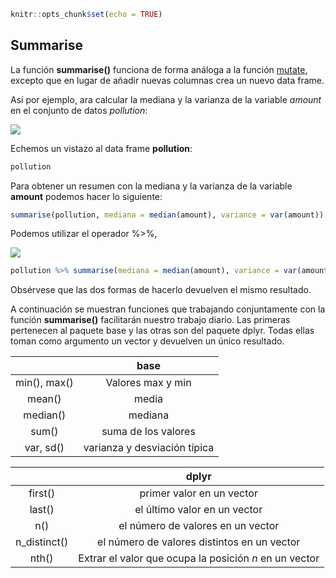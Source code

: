 

```r
knitr::opts_chunk$set(echo = TRUE)
```

##  Summarise

La función __summarise()__ funciona de forma análoga a la función [mutate](mutate.md), excepto que en lugar de añadir nuevas columnas crea un nuevo data frame.  


Así por ejemplo, ara calcular la mediana y la varianza de la variable _amount_ en el conjunto de datos _pollution_:  

![](summarise.PNG)  

Echemos un vistazo al data frame __pollution__:  

```r
pollution

```  

Para obtener un resumen con la mediana y la varianza de la variable __amount__ podemos hacer lo siguiente:  

```r
summarise(pollution, mediana = median(amount), variance = var(amount))

```



Podemos utilizar el operador %>%, 

![](summarise1.PNG)  


```r
pollution %>% summarise(mediana = median(amount), variance = var(amount))

```  

Obsérvese que las dos formas de hacerlo devuelven el mismo resultado.  



A continuación se muestran funciones que trabajando conjuntamente con la función __summarise()__ facilitarán nuestro trabajo diario. Las primeras pertenecen al paquete base y las otras son del paquete dplyr. Todas ellas toman como argumento un vector y devuelven un único resultado.  

  
  

|    | base |
| :---: | :---: |
| min(), max() | Valores max y min |
| mean() | media   |
| median()| mediana |
| sum() | suma de los valores  |
| var, sd()  | varianza y desviación típica |  



  

|      | dplyr |
| :---: | :---: |
| first() | primer valor en un vector |
| last() | el último valor en un vector |
| n() | el número de valores en un vector |
| n_distinct() | el número de valores distintos en un vector |
| nth() | Extrar el valor que ocupa la posición _n_ en un vector |  


